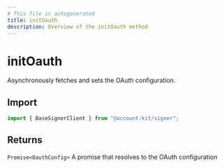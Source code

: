 ```yaml
---
# This file is autogenerated
title: initOauth
description: Overview of the initOauth method
---
```


# initOauth

Asynchronously fetches and sets the OAuth configuration.

## Import

```ts
import { BaseSignerClient } from "@account-kit/signer";
```

## Returns

`Promise<OauthConfig>`
A promise that resolves to the OAuth configuration
